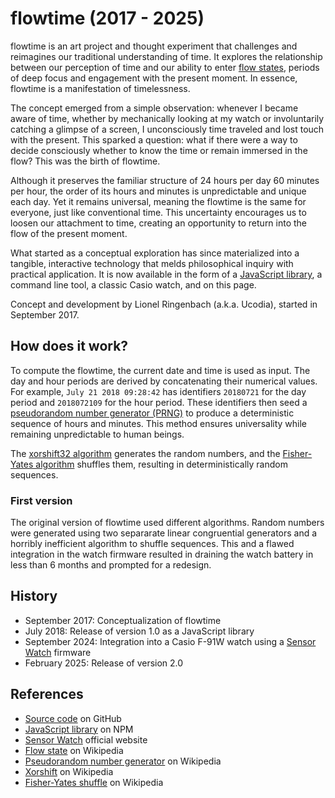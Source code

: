 
# flowtime (2017 - 2025)

flowtime is an art project and thought experiment that challenges and reimagines our traditional understanding of time. It explores the relationship between our perception of time and our ability to enter [flow states][1], periods of deep focus and engagement with the present moment. In essence, flowtime is a manifestation of timelessness.

<FlowtimeClock />

The concept emerged from a simple observation: whenever I became aware of time, whether by mechanically looking at my watch or involuntarily catching a glimpse of a screen, I unconsciously time traveled and lost touch with the present. This sparked a question: what if there were a way to decide consciously whether to know the time or remain immersed in the flow? This was the birth of flowtime.

Although it preserves the familiar structure of 24 hours per day 60 minutes per hour, the order of its hours and minutes is unpredictable and unique each day. Yet it remains universal, meaning the flowtime is the same for everyone, just like conventional time. This uncertainty encourages us to loosen our attachment to time, creating an opportunity to return into the flow of the present moment.

What started as a conceptual exploration has since materialized into a tangible, interactive technology that melds philosophical inquiry with practical application. It is now available in the form of a [JavaScript library][6], a command line tool, a classic Casio watch, and on this page.

Concept and development by Lionel Ringenbach (a.k.a. Ucodia), started in September 2017.

<YouTube id="MrFj9_5885s" title="flowtime watch" />

## How does it work?

To compute the flowtime, the current date and time is used as input. The day and hour periods are derived by concatenating their numerical values. For example, `July 21 2018 09:28:42` has identifiers `20180721` for the day period and `2018072109` for the hour period. These identifiers then seed a [pseudorandom number generator (PRNG)][2] to produce a deterministic sequence of hours and minutes. This method ensures universality while remaining unpredictable to human beings.

The [xorshift32 algorithm][3] generates the random numbers, and the [Fisher-Yates algorithm][4] shuffles them, resulting in deterministically random sequences.

### First version

The original version of flowtime used different algorithms. Random numbers were generated using two separarate linear congruential generators and a horribly inefficient algorithm to shuffle sequences. This and a flawed integration in the watch firmware resulted in draining the watch battery in less than 6 months and prompted for a redesign.

## History

- September 2017: Conceptualization of flowtime
- July 2018: Release of version 1.0 as a JavaScript library
- September 2024: Integration into a Casio F-91W watch using a [Sensor Watch][5] firmware
- February 2025: Release of version 2.0

## References

- [Source code][6] on GitHub
- [JavaScript library][7] on NPM
- [Sensor Watch][5] official website
- [Flow state][1] on Wikipedia
- [Pseudorandom number generator][2] on Wikipedia
- [Xorshift][3] on Wikipedia
- [Fisher-Yates shuffle][4] on Wikipedia

[1]: https://en.wikipedia.org/wiki/Flow_(psychology)
[2]: https://en.wikipedia.org/wiki/Pseudorandom_number_generator
[3]: https://en.wikipedia.org/wiki/Xorshift
[4]: https://en.wikipedia.org/wiki/Fisher%E2%80%93Yates_shuffle
[5]: https://www.sensorwatch.net/
[6]: https://github.com/Ucodia/flowtime
[7]: https://www.npmjs.com/package/flowtime